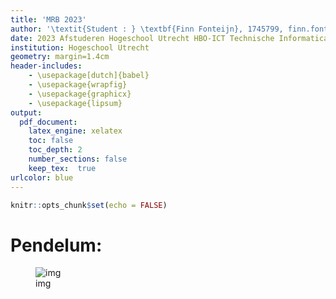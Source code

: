 ```yaml
---
title: 'MRB 2023'
author: '\textit{Student : } \textbf{Finn Fonteijn}, 1745799, finn.fonteijn@student.hu.nl'
date: 2023 Afstuderen Hogeschool Utrecht HBO-ICT Technische Informatica & Ingy B.V.
institution: Hogeschool Utrecht
geometry: margin=1.4cm
header-includes:
    - \usepackage[dutch]{babel}
    - \usepackage{wrapfig}
    - \usepackage{graphicx}
    - \usepackage{lipsum}
output:
  pdf_document:
    latex_engine: xelatex
    toc: false 
    toc_depth: 2
    number_sections: false 
    keep_tex:  true
urlcolor: blue
---
```



```r
knitr::opts_chunk$set(echo = FALSE)
```

# Pendelum:

![img](img/2023-08-11-15-56-42.png)

